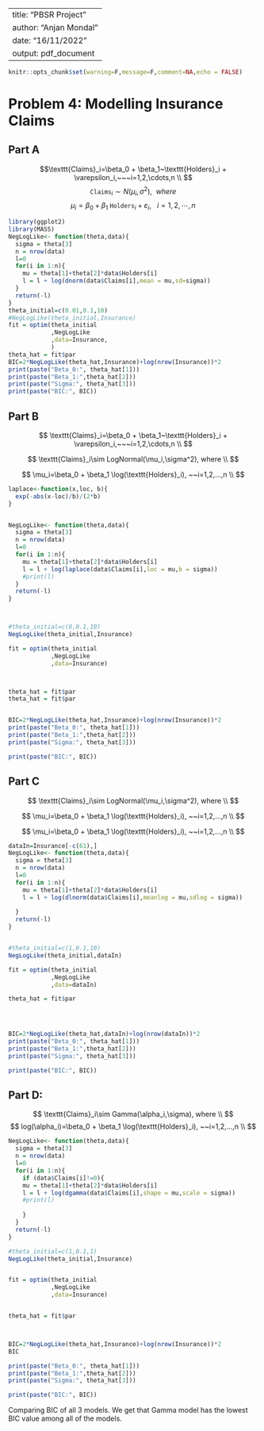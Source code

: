 --
title: "PBSR Project"
author: "Anjan Mondal"
date: "16/11/2022"
output: pdf_document
---

```r
knitr::opts_chunk$set(warning=F,message=F,comment=NA,echo = FALSE)
```


# Problem 4: Modelling Insurance Claims


## Part A

$$\texttt{Claims}_i=\beta_0 + \beta_1~\texttt{Holders}_i + \varepsilon_i,~~~i=1,2,\cdots,n \\
$$
$$\texttt{Claims}_i\sim N(\mu_i,\sigma^2),~~where$$
$$\mu_i =\beta_0 + \beta_1~\texttt{Holders}_i + \varepsilon_i,~~~i=1,2,\cdots,n$$

```r
library(ggplot2)
library(MASS)
NegLogLike<- function(theta,data){
  sigma = theta[3]
  n = nrow(data)
  l=0
  for(i in 1:n){
    mu = theta[1]+theta[2]*data$Holders[i]
    l = l + log(dnorm(data$Claims[i],mean = mu,sd=sigma))
  }
  return(-l)
}
theta_initial=c(0.01,0.1,10)
#NegLogLike(theta_initial,Insurance)
fit = optim(theta_initial
            ,NegLogLike
            ,data=Insurance,
            )
theta_hat = fit$par
BIC=2*NegLogLike(theta_hat,Insurance)+log(nrow(Insurance))*2
print(paste("Beta_0:", theta_hat[1]))
print(paste("Beta_1:",theta_hat[2]))
print(paste("Sigma:", theta_hat[3]))
print(paste("BIC:", BIC))
```


## Part B


$$
\texttt{Claims}_i=\beta_0 + \beta_1~\texttt{Holders}_i + \varepsilon_i,~~~i=1,2,\cdots,n \\
$$

$$
\texttt{Claims}_i\sim LogNormal(\mu_i,\sigma^2), where \\
$$

$$
\mu_i=\beta_0 + \beta_1 \log(\texttt{Holders}_i), ~~i=1,2,...,n \\
$$

```r
laplace<-function(x,loc, b){
  exp(-abs(x-loc)/b)/(2*b)
}


NegLogLike<- function(theta,data){
  sigma = theta[3]
  n = nrow(data)
  l=0
  for(i in 1:n){
    mu = theta[1]+theta[2]*data$Holders[i]
    l = l + log(laplace(data$Claims[i],loc = mu,b = sigma))
    #print(l)
  }
  return(-l)
}



#theta_initial=c(8,0.1,10)
NegLogLike(theta_initial,Insurance)

fit = optim(theta_initial
            ,NegLogLike
            ,data=Insurance)



theta_hat = fit$par
theta_hat = fit$par


BIC=2*NegLogLike(theta_hat,Insurance)+log(nrow(Insurance))*2
print(paste("Beta_0:", theta_hat[1]))
print(paste("Beta_1:",theta_hat[2]))
print(paste("Sigma:", theta_hat[3]))

print(paste("BIC:", BIC))
```

## Part C


$$
\texttt{Claims}_i\sim LogNormal(\mu_i,\sigma^2), where \\
$$

$$
\mu_i=\beta_0 + \beta_1 \log(\texttt{Holders}_i), ~~i=1,2,...,n \\
$$

$$
\mu_i=\beta_0 + \beta_1 \log(\texttt{Holders}_i), ~~i=1,2,...,n \\
$$

```r
dataIn=Insurance[-c(61),]
NegLogLike<- function(theta,data){
  sigma = theta[3]
  n = nrow(data)
  l=0
  for(i in 1:n){
    mu = theta[1]+theta[2]*data$Holders[i]
    l = l + log(dlnorm(data$Claims[i],meanlog = mu,sdlog = sigma))
    
  }
  return(-l)
}


#theta_initial=c(1,0.1,10)
NegLogLike(theta_initial,dataIn)

fit = optim(theta_initial
            ,NegLogLike
            ,data=dataIn)

theta_hat = fit$par




BIC=2*NegLogLike(theta_hat,dataIn)+log(nrow(dataIn))*2
print(paste("Beta_0:", theta_hat[1]))
print(paste("Beta_1:",theta_hat[2]))
print(paste("Sigma:", theta_hat[3]))

print(paste("BIC:", BIC))

```

## Part D:


$$
\texttt{Claims}_i\sim Gamma(\alpha_i,\sigma), where \\
$$
$$
log(\alpha_i)=\beta_0 + \beta_1 \log(\texttt{Holders}_i), ~~i=1,2,...,n \\
$$

```r


NegLogLike<- function(theta,data){
  sigma = theta[3]
  n = nrow(data)
  l=0
  for(i in 1:n){
    if (data$Claims[i]!=0){
    mu = theta[1]+theta[2]*data$Holders[i]
    l = l + log(dgamma(data$Claims[i],shape = mu,scale = sigma))
    #print(l)
    
    }
  }
  return(-l)
}

#theta_initial=c(1,0.1,1)
NegLogLike(theta_initial,Insurance)


fit = optim(theta_initial
            ,NegLogLike
            ,data=Insurance)


theta_hat = fit$par



BIC=2*NegLogLike(theta_hat,Insurance)+log(nrow(Insurance))*2
BIC

print(paste("Beta_0:", theta_hat[1]))
print(paste("Beta_1:",theta_hat[2]))
print(paste("Sigma:", theta_hat[3]))

print(paste("BIC:", BIC))

```

Comparing BIC of all 3 models. We get that Gamma model has the lowest BIC value among all of the models.
